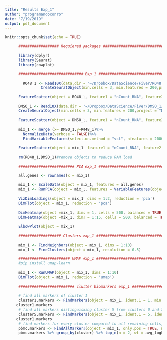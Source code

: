 ```yaml
---
title: "Results Exp_1"
author: "programandoconro"
date: "7/19/2019"
output: pdf_document
---
```


```r
knitr::opts_chunk$set(echo = TRUE)
```

```r
      ################## Requiered packages ##########################################
     
      library(dplyr)
      library(Seurat)
      library(cowplot)
      
      ############################# Exp_1 #################################################
        
        RO48_1 <- Read10X(data.dir = "~/Dropbox/DataScience/Fiver/RO48_1/")%>%
                CreateSeuratObject(min.cells = 3, min.features = 200,project = "RO48 Exp.1")
        
      FeatureScatter(object = RO48_1, feature1 = "nCount_RNA", feature2 = "nFeature_RNA") 
    
      DMSO_1 <- Read10X(data.dir = "~/Dropbox/DataScience/Fiver/DMSO_1/")%>%
      CreateSeuratObject(min.cells = 3, min.features = 200,project = "DMSO Exp.1")
      
      FeatureScatter(object = DMSO_1, feature1 = "nCount_RNA", feature2 = "nFeature_RNA") 
      
      mix_1 <- merge (x= DMSO_1,y=RO48_1)%>%
        NormalizeData(verbose = FALSE)%>%
        FindVariableFeatures(selection.method = "vst", nfeatures = 2000)
      
      FeatureScatter(object = mix_1, feature1 = "nCount_RNA", feature2 = "nFeature_RNA",pt.size = 1,smooth = T)
     
      rm(RO48_1,DMSO_1)#remove objects to reduce RAM load
      
      ######################### PCA exp_1 #################################################
      
      all.genes <- rownames(x = mix_1)
      
      mix_1 <- ScaleData(object = mix_1, features = all.genes)
      mix_1 <- RunPCA(object = mix_1, features = VariableFeatures(object = mix_1))
      
      VizDimLoadings(object = mix_1, dims = 1:2, reduction = 'pca')
      DimPlot(object = mix_1, reduction = 'pca')
      
      DimHeatmap(object =mix_1, dims = 1, cells = 500, balanced = TRUE)
      DimHeatmap(object =mix_1, dims = 1:15, cells = 500, balanced = TRUE)
      
      ElbowPlot(object = mix_1)
      
      ################### Clusters exp_1 ################################################
      
      mix_1 <- FindNeighbors(object = mix_1, dims = 1:10)
      mix_1 <- FindClusters(object = mix_1, resolution = 0.5)
      
      ####################### UMAP exp_1 #######################################################
      #pip install umap-learn
      
      mix_1 <- RunUMAP(object = mix_1, dims = 1:10)
      DimPlot(object = mix_1, reduction = 'umap')
      
      ######################### cluster biomarkers exp_1 #######################################
      
      # find all markers of cluster 1
      cluster1.markers <- FindMarkers(object = mix_1, ident.1 = 1, min.pct = 0.25)
     cluster1.markers
      # find all markers distinguishing cluster 5 from clusters 0 and 3
      cluster5.markers <- FindMarkers(object = mix_1, ident.1 = 5, ident.2 = c(0, 3), min.pct = 0.25)
     cluster1.markers
      # find markers for every cluster compared to all remaining cells, report only the positive ones
      pbmc.markers <- FindAllMarkers(object = mix_1, only.pos = TRUE, min.pct = 0.25, logfc.threshold = 0.25)
      pbmc.markers %>% group_by(cluster) %>% top_n(n = 2, wt = avg_logFC)    
  

```